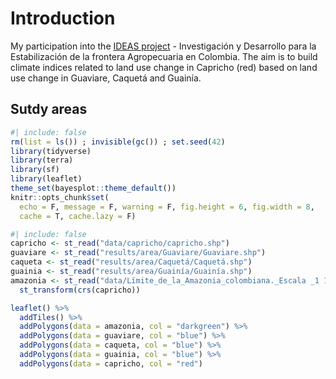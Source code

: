 # Introduction {.unnumbered}

My participation into the [IDEAS project](https://ur-forets-societes.cirad.fr/dans-le-monde/projets-de-recherche/ideas) - Investigación y Desarrollo para la Estabilización de la frontera Agropecuaria en Colombia. The aim is to build climate indices related to land use change in Capricho (red) based on land use change in Guaviare, Caquetá and Guainía.

## Sutdy areas

```r
#| include: false
rm(list = ls()) ; invisible(gc()) ; set.seed(42)
library(tidyverse)
library(terra)
library(sf)
library(leaflet)
theme_set(bayesplot::theme_default())
knitr::opts_chunk$set(
  echo = F, message = F, warning = F, fig.height = 6, fig.width = 8,
  cache = T, cache.lazy = F)
```

```r
#| include: false
capricho <- st_read("data/capricho/capricho.shp")
guaviare <- st_read("results/area/Guaviare/Guaviare.shp")
caqueta <- st_read("results/area/Caquetá/Caquetá.shp")
guainia <- st_read("results/area/Guainía/Guainía.shp")
amazonia <- st_read("data/Límite_de_la_Amazonia_colombiana._Escala _1 100.000/L%C3%ADmite_de_la_Amazonia_colombiana._Escala%3A_1%3A100.000.shp") %>% 
  st_transform(crs(capricho))
```

```r
leaflet() %>% 
  addTiles() %>%
  addPolygons(data = amazonia, col = "darkgreen") %>% 
  addPolygons(data = guaviare, col = "blue") %>% 
  addPolygons(data = caqueta, col = "blue") %>% 
  addPolygons(data = guainia, col = "blue") %>% 
  addPolygons(data = capricho, col = "red")
```
